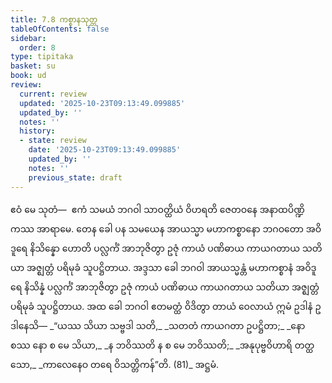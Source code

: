 ```yaml
---
title: 7.8 ကစ္စာနသုတ္တ
tableOfContents: false
sidebar:
  order: 8
type: tipitaka
basket: su
book: ud
review:
  current: review
  updated: '2025-10-23T09:13:49.099885'
  updated_by: ''
  notes: ''
  history:
  - state: review
    date: '2025-10-23T09:13:49.099885'
    updated_by: ''
    notes: ''
    previous_state: draft
---
```



<ReviewStatus review={frontmatter.review} showDetails={true} />

<HypothesisAnnotation frontmatter={frontmatter} />

<DynamicBreadcrumb />

<Division number="68" book="ud" e="ch" v="18" p="174">

<Paragraph number="639" book="ud">
ဧဝံ မေ သုတံ—  ဧကံ သမယံ ဘဂဝါ သာဝတ္ထိယံ ဝိဟရတိ ဇေတဝနေ အနာထပိဏ္ဍိကဿ အာရာမေ. တေန ခေါ ပန သမယေန အာယသ္မာ မဟာကစ္စာနော ဘဂဝတော အဝိဒူရေ နိသိန္နော ဟောတိ ပလ္လင်္ကံ အာဘုဇိတွာ ဥဇုံ ကာယံ ပဏိဓာယ ကာယဂတာယ သတိယာ အဇ္ဈတ္တံ ပရိမုခံ သူပဋ္ဌိတာယ.
</Paragraph>

<Paragraph number="640" book="ud">
အဒ္ဒသာ ခေါ ဘဂဝါ အာယသ္မန္တံ မဟာကစ္စာနံ အဝိဒူရေ နိသိန္နံ ပလ္လင်္ကံ အာဘုဇိတွာ ဥဇုံ ကာယံ ပဏိဓာယ ကာယဂတာယ သတိယာ အဇ္ဈတ္တံ ပရိမုခံ သူပဋ္ဌိတာယ.
</Paragraph>

<Paragraph number="641" book="ud">
အထ ခေါ ဘဂဝါ ဧတမတ္ထံ ဝိဒိတွာ တာယံ ဝေလာယံ ဣမံ ဥဒါနံ ဥဒါနေသိ—
</Paragraph>

<Paragraph number="642" type="verses" book="ud">
_“ယဿ သိယာ သဗ္ဗဒါ သတိ,_  
_သတတံ ကာယဂတာ ဥပဋ္ဌိတာ;_  
_နော စဿ နော စ မေ သိယာ,_  
_န ဘဝိဿတိ န စ မေ ဘဝိဿတိ;_  
_အနုပုဗ္ဗဝိဟာရိ တတ္ထ သော,_  
_ကာလေနေဝ တရေ ဝိသတ္တိကန်”တိ. (81)_  


</Paragraph>
</Division>

<Paragraph number="643" type="center" book="ud">
အဋ္ဌမံ.
</Paragraph>